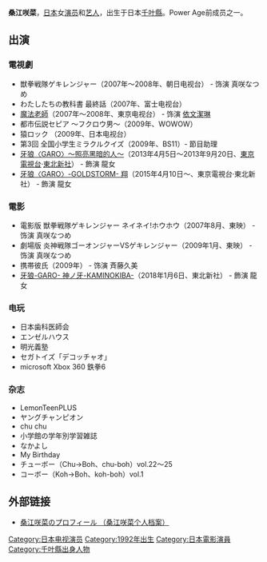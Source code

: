 {{BLP unsourced|time=2020-04-22T11:31:39+00:00}}
{{noteTA
|G1=Movie
|G2=JP Show
}}
{{藝人
| 姓名 = 桑江咲菜
| 類型 = 女演员
| 圖片 = Kuwae Sakina from "GARO -KAMINOKIBA-" at Opening Ceremony of the Tokyo International Film Festival 2017 (40170146162).jpg
| 圖片尺寸 = 
| 圖片簡介 = 
| 原名 =  
| 外文名 = 
| 外文 = 日文  
| 羅馬拼音 = Kuwae Sakina
| 英文名 = Kuwae Sakina
| 綽號 = 
| 國籍 = {{JPN}}
| 民族 = [[大和民族|大和民族]]
| 籍貫 =
| 出生日期 = {{birth_date_and _age|1992|5|6}}
| 出生地點 = {{JPN}}[[千叶縣|千叶縣]]
| 逝世日期 =  
| 逝世地點 = 
| 職業 = 演员，艺人
| 語言 = [[日语|日语]]
| 教育程度 = 
| 宗教信仰 = 
| 配偶 = 
| 出身地 = 
| 活躍年代 = 2006年至今
| 經紀公司 = 
| 網站 = 
| 獎項 = 
| IMDb = 
}}
{{Japanese|japanese=桑江 咲菜 |kana=くわえ さきな|romaji=Kuwae Sakina}}

'''桑江咲菜'''{{BD|1992年|5月6日|catIdx=Kuwae Sakina}}，[[日本|日本]]女[[演员|演员]]和[[艺人|艺人]]，出生于日本[[千叶縣|千叶縣]]。Power Age前成员之一。

== 出演 ==
=== 電視劇 ===
*獣拳戦隊ゲキレンジャー（2007年～2008年、朝日电视台） - 饰演 真咲なつめ 
*わたしたちの教科書 最終話（2007年、富士电视台）
*[[魔法老師|魔法老師]]（2007年～2008年、東京电视台） - 饰演 [[依文潔琳|依文潔琳]]
*都市伝説セピア ～フクロウ男～（2009年、WOWOW）
*猿ロック （2009年、日本电视台）
*第3回 全国小学生ミラクルクイズ（2009年、BS11）- 節目助理
*[[牙狼〈GARO〉～照亮黑暗的人～|牙狼〈GARO〉～照亮黑暗的人～]]（2013年4月5日～2013年9月20日、[[東京電視台|東京電視台]]·[[東北新社|東北新社]]） - 飾演 龍女
*[[牙狼〈GARO〉-GOLDSTORM-_翔|牙狼〈GARO〉-GOLDSTORM- 翔]]（2015年4月10日～、東京電視台·東北新社） - 飾演 龍女

=== 電影 ===
*電影版 獣拳戦隊ゲキレンジャー ネイネイ!ホウホウ（2007年8月、東映） - 饰演 真咲なつめ 
*劇場版 炎神戦隊ゴーオンジャーVSゲキレンジャー（2009年1月、東映） - 饰演 真咲なつめ 
*携帯彼氏（2009年） - 饰演 斉藤久美
*[[牙狼-GARO-_神ノ牙-KAMINOKIBA-|牙狼-GARO- 神ノ牙-KAMINOKIBA-]]（2018年1月6日、東北新社） - 飾演 龍女

=== 电玩 ===
*日本歯科医師会
*エンゼルハウス
*明光義塾
*セガトイズ「デコッチャオ」
*microsoft Xbox 360 鉄拳6

===杂志===
*LemonTeenPLUS
*ヤングチャンピオン
*chu chu
*小学館の学年別学習雑誌
*なかよし
*My Birthday
*チューボー（Chu→Boh、chu-boh）vol.22～25
*コーボー（Koh→Boh、koh-boh）vol.1

== 外部链接 ==
*{{ja icon}}[http://talent.yahoo.co.jp/pf/detail/pp4528 桑江咲菜のプロフィール （桑江咲菜个人档案） ] {{Wayback|url=http://talent.yahoo.co.jp/pf/detail/pp4528 |date=20160304221618 }}

{{日本娛樂人物小作品}}

{{DEFAULTSORT:Kuwae Sakina}}
[[Category:日本电视演员|Category:日本电视演员]]
[[Category:1992年出生|Category:1992年出生]]
[[Category:日本電影演員|Category:日本電影演員]]
[[Category:千叶縣出身人物|Category:千叶縣出身人物]]